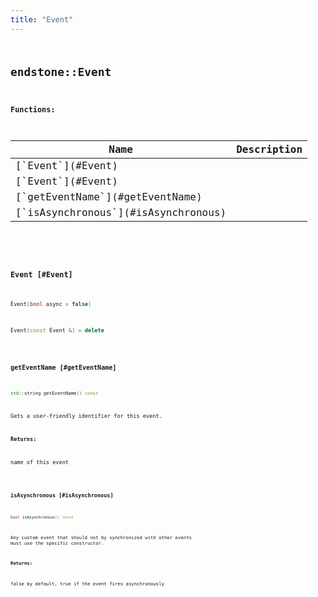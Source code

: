```yaml
---
title: "Event"
---
```


## <code className="doc-symbol doc-symbol-class"/> endstone::Event

















**Functions:**

<table>
<thead>
   <tr>
      <th>Name</th>
      <th>Description</th>
   </tr>
</thead>
<tbody>
<tr key="classendstone_1_1_event_1a28cca8d74920493b449d035540acf023">
    <td>[`Event`](#Event)</td>
    <td></td>
</tr>
<tr key="classendstone_1_1_event_1a7199136ebb40e1441bc61e29f83c3cad">
    <td>[`Event`](#Event)</td>
    <td></td>
</tr>
<tr key="classendstone_1_1_event_1a826fe74f9c4195a36a364b9aeeb321bb">
    <td>[`getEventName`](#getEventName)</td>
    <td></td>
</tr>
<tr key="classendstone_1_1_event_1ae89b54f63dc32b0c8797a59db69b6931">
    <td>[`isAsynchronous`](#isAsynchronous)</td>
    <td></td>
</tr>
</tbody>
</table>

### <code className="doc-symbol doc-symbol-function"/> Event [#Event]



```cpp
Event(bool async = false)
```

```cpp
Event(const Event &) = delete
```
### <code className="doc-symbol doc-symbol-function"/> getEventName [#getEventName]

```cpp
std::string getEventName() const
```


Gets a user-friendly identifier for this event.




**Returns:**

name of this event 





        
### <code className="doc-symbol doc-symbol-function"/> isAsynchronous [#isAsynchronous]

```cpp
bool isAsynchronous() const
```


Any custom event that should not by synchronized with other events must use the specific constructor.




**Returns:**

false by default, true if the event fires asynchronously 





        